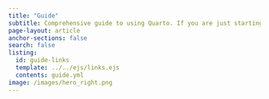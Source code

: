```yaml
---
title: "Guide"
subtitle: Comprehensive guide to using Quarto. If you are just starting out, you may want to  explore the [tutorials](../get-started/index.qmd) to learn the basics.
page-layout: article
anchor-sections: false
search: false
listing:
  id: guide-links
  template: ../../ejs/links.ejs
  contents: guide.yml
image: /images/hero_right.png
---
```


::: {#guide-links .column-screen-inset-right style="max-width: 850px;"}
:::
